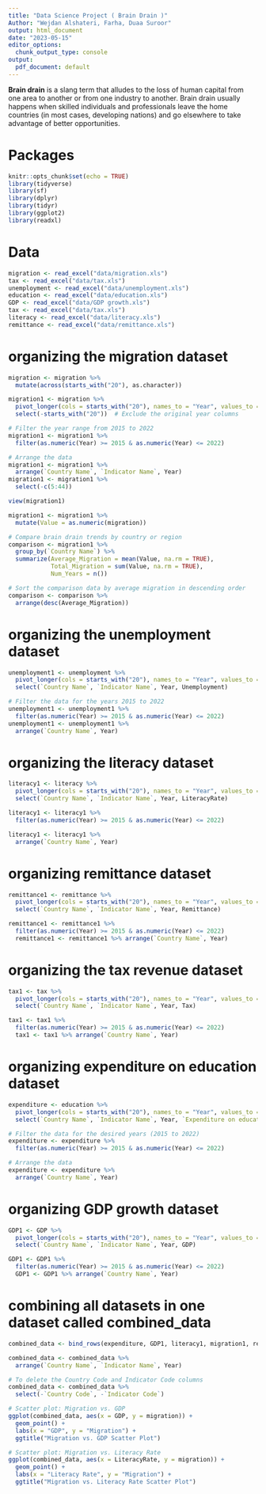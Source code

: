 ```yaml
---
title: "Data Science Project ( Brain Drain )"
Author: "Wejdan Alshateri, Farha, Duaa Suroor"
output: html_document
date: "2023-05-15"
editor_options: 
  chunk_output_type: console
output:
  pdf_document: default
---
```


**Brain drain** is a slang term that alludes to the loss of human capital from one area to another or from one industry to another. Brain drain usually happens when skilled individuals and professionals leave the home countries (in most cases, developing nations) and go elsewhere to take advantage of better opportunities. 

# Packages

```r
knitr::opts_chunk$set(echo = TRUE)
library(tidyverse)
library(sf)
library(dplyr)
library(tidyr)
library(ggplot2)
library(readxl)


```


# Data

```r

migration <- read_excel("data/migration.xls")
tax <- read_excel("data/tax.xls")
unemployment <- read_excel("data/unemployment.xls")
education <- read_excel("data/education.xls")
GDP <- read_excel("data/GDP growth.xls")
tax <- read_excel("data/tax.xls")
literacy <- read_excel("data/literacy.xls")
remittance <- read_excel("data/remittance.xls")

```

# organizing the migration dataset

```r
migration <- migration %>%
  mutate(across(starts_with("20"), as.character))

migration1 <- migration %>%
  pivot_longer(cols = starts_with("20"), names_to = "Year", values_to = "migration", values_drop_na = TRUE) %>%
  select(-starts_with("20"))  # Exclude the original year columns

# Filter the year range from 2015 to 2022
migration1 <- migration1 %>%
  filter(as.numeric(Year) >= 2015 & as.numeric(Year) <= 2022)

# Arrange the data
migration1 <- migration1 %>%
  arrange(`Country Name`, `Indicator Name`, Year)
migration1 <- migration1 %>%
  select(-c(5:44))

view(migration1)
```


```r
migration1 <- migration1 %>%
  mutate(Value = as.numeric(migration))

# Compare brain drain trends by country or region
comparison <- migration1 %>%
  group_by(`Country Name`) %>%
  summarize(Average_Migration = mean(Value, na.rm = TRUE),
            Total_Migration = sum(Value, na.rm = TRUE),
            Num_Years = n())

# Sort the comparison data by average migration in descending order
comparison <- comparison %>%
  arrange(desc(Average_Migration))


```

# organizing the unemployment dataset

```r
unemployment1 <- unemployment %>%
  pivot_longer(cols = starts_with("20"), names_to = "Year", values_to = "Unemployment", values_drop_na = TRUE) %>%
  select(`Country Name`, `Indicator Name`, Year, Unemployment)

# Filter the data for the years 2015 to 2022
unemployment1 <- unemployment1 %>%
  filter(as.numeric(Year) >= 2015 & as.numeric(Year) <= 2022)
unemployment1 <- unemployment1 %>%
  arrange(`Country Name`, Year)
```

# organizing the literacy dataset

```r
literacy1 <- literacy %>%
  pivot_longer(cols = starts_with("20"), names_to = "Year", values_to = "LiteracyRate", values_drop_na = TRUE) %>%
  select(`Country Name`, `Indicator Name`, Year, LiteracyRate)

literacy1 <- literacy1 %>%
  filter(as.numeric(Year) >= 2015 & as.numeric(Year) <= 2022)

literacy1 <- literacy1 %>%
  arrange(`Country Name`, Year)

```

# organizing remittance dataset

```r
remittance1 <- remittance %>%
  pivot_longer(cols = starts_with("20"), names_to = "Year", values_to = "Remittance", values_drop_na = TRUE) %>%
  select(`Country Name`, `Indicator Name`, Year, Remittance)

remittance1 <- remittance1 %>%
  filter(as.numeric(Year) >= 2015 & as.numeric(Year) <= 2022) 
  remittance1 <- remittance1 %>% arrange(`Country Name`, Year)
```

# organizing the tax revenue dataset

```r
tax1 <- tax %>%
  pivot_longer(cols = starts_with("20"), names_to = "Year", values_to = "Tax", values_drop_na = TRUE) %>%
  select(`Country Name`, `Indicator Name`, Year, Tax)

tax1 <- tax1 %>%
  filter(as.numeric(Year) >= 2015 & as.numeric(Year) <= 2022) 
  tax1 <- tax1 %>% arrange(`Country Name`, Year)
```

# organizing expenditure on education dataset

```r
expenditure <- education %>%
  pivot_longer(cols = starts_with("20"), names_to = "Year", values_to = "Expenditure on education", values_drop_na = TRUE) %>%
  select(`Country Name`, `Indicator Name`, Year, `Expenditure on education`)

# Filter the data for the desired years (2015 to 2022)
expenditure <- expenditure %>%
  filter(as.numeric(Year) >= 2015 & as.numeric(Year) <= 2022)

# Arrange the data
expenditure <- expenditure %>%
  arrange(`Country Name`, Year)
```

# organizing GDP growth dataset

```r
GDP1 <- GDP %>%
  pivot_longer(cols = starts_with("20"), names_to = "Year", values_to = "GDP", values_drop_na = TRUE) %>%
  select(`Country Name`, `Indicator Name`, Year, GDP)

GDP1 <- GDP1 %>%
  filter(as.numeric(Year) >= 2015 & as.numeric(Year) <= 2022) 
  GDP1 <- GDP1 %>% arrange(`Country Name`, Year)
```

# combining all datasets in one dataset called combined_data

```r
combined_data <- bind_rows(expenditure, GDP1, literacy1, migration1, remittance1, tax1, unemployment1)

combined_data <- combined_data %>%
  arrange(`Country Name`, `Indicator Name`, Year)

# To delete the Country Code and Indicator Code columns
combined_data <- combined_data %>%
  select(-`Country Code`, -`Indicator Code`)
```


```r
# Scatter plot: Migration vs. GDP
ggplot(combined_data, aes(x = GDP, y = migration)) +
  geom_point() +
  labs(x = "GDP", y = "Migration") +
  ggtitle("Migration vs. GDP Scatter Plot")

# Scatter plot: Migration vs. Literacy Rate
ggplot(combined_data, aes(x = LiteracyRate, y = migration)) +
  geom_point() +
  labs(x = "Literacy Rate", y = "Migration") +
  ggtitle("Migration vs. Literacy Rate Scatter Plot")
```

```r

```
